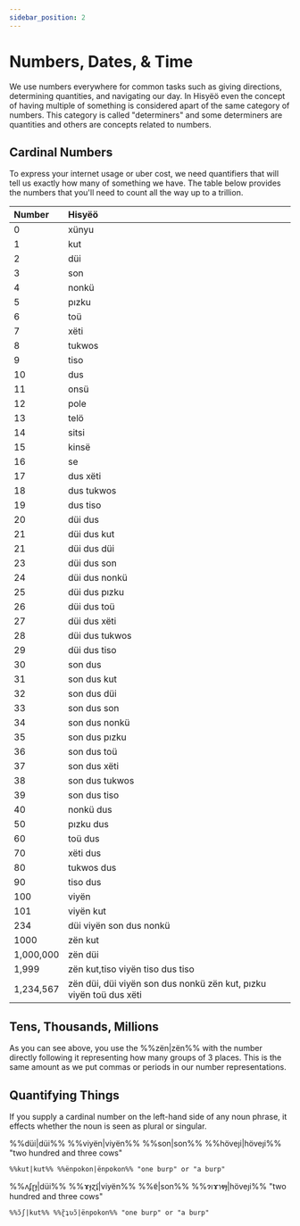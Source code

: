 ```yaml
---
sidebar_position: 2
---
```



# Numbers, Dates, & Time

We use numbers everywhere for common tasks such as giving directions,
determining quantities, and navigating our day. In Hisyëö even the concept of
having multiple of something is considered apart of the same category of
numbers. This category is called "determiners" and some determiners are
quantities and others are concepts related to numbers.

## Cardinal Numbers

To express your internet usage or uber cost, we need quantifiers that will tell
us exactly how many of something we have. The table below provides the numbers
that you'll need to count all the way up to a trillion.

| Number    | Hisyëö                                                             |
| :-------- | :----------------------------------------------------------------- |
| 0         | xünyu                                                              |
| 1         | kut                                                                |
| 2         | düi                                                                |
| 3         | son                                                                |
| 4         | nonkü                                                              |
| 5         | pızku                                                              |
| 6         | toü                                                                |
| 7         | xëti                                                               |
| 8         | tukwos                                                             |
| 9         | tiso                                                               |
| 10        | dus                                                                |
| 11        | onsü                                                               |
| 12        | pole                                                               |
| 13        | telö                                                               |
| 14        | sitsi                                                              |
| 15        | kinsë                                                              |
| 16        | se                                                                 |
| 17        | dus xëti                                                           |
| 18        | dus tukwos                                                         |
| 19        | dus tiso                                                           |
| 20        | düi dus                                                            |
| 21        | düi dus kut                                                        |
| 21        | düi dus düi                                                        |
| 23        | düi dus son                                                        |
| 24        | düi dus nonkü                                                      |
| 25        | düi dus pızku                                                      |
| 26        | düi dus toü                                                        |
| 27        | düi dus xëti                                                       |
| 28        | düi dus tukwos                                                     |
| 29        | düi dus tiso                                                       |
| 30        | son dus                                                            |
| 31        | son dus kut                                                        |
| 32        | son dus düi                                                        |
| 33        | son dus son                                                        |
| 34        | son dus nonkü                                                      |
| 35        | son dus pızku                                                      |
| 36        | son dus toü                                                        |
| 37        | son dus xëti                                                       |
| 38        | son dus tukwos                                                     |
| 39        | son dus tiso                                                       |
| 40        | nonkü dus                                                          |
| 50        | pızku dus                                                          |
| 60        | toü dus                                                            |
| 70        | xëti dus                                                           |
| 80        | tukwos dus                                                         |
| 90        | tiso dus                                                           |
| 100       | viyën                                                              |
| 101       | viyën kut                                                          |
| 234       | düi viyën son dus nonkü                                            |
| 1000      | zën kut                                                            |
| 1,000,000 | zën düi                                                            |
| 1,999     | zën kut,tiso viyën tiso dus tiso                                   |
| 1,234,567 | zën düi, düi viyën son dus nonkü zën kut, pızku viyën toü dus xëti |

## Tens, Thousands, Millions

As you can see above, you use the %%zën|zën%% with the number directly following
it representing how many groups of 3 places. This is the same amount as we put
commas or periods in our number representations.

## Quantifying Things

If you supply a cardinal number on the left-hand side of any noun phrase, it effects
whether the noun is seen as plural or singular.

<Tabs groupId="popöun-zıkto">
  <TabItem value="latin" label="Latin" default>
    %%düi|düi%% %%viyën|viyën%% %%son|son%% %%höveȷi|höveȷi%% "two hundred and three cows"
    
    %%kut|kut%% %%ënpokon|ënpokon%% "one burp" or "a burp"
  </TabItem>
  <TabItem value="opügido" label="ɽʋʄꜿɟʌ">
    %%ʌʄɽɟ|düi%% %%ɤɟɀ̃ʇ|viyën%% %%ɐ̃|son%% %%ɂıɤɿⱴɟ|höveȷi%% "two hundred and three cows"

    %%ɔ̆ʃ|kut%% %%ɽ̃ʇʋɔ̃|ënpokon%% "one burp" or "a burp"
  </TabItem>
</Tabs>